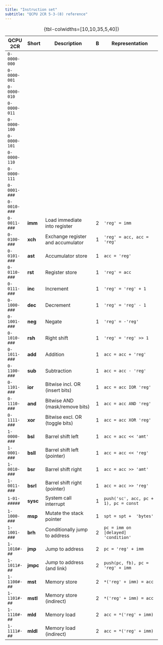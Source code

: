 ```yaml
---
title: "Instruction set"
subtitle: "QCPU 2CR 5-3-(8) reference"
---
```


::: {.column-screen-inset-left}
| QCPU 2CR     | Short    | Description                       | B | Representation                        |
|--------------+----------+-----------------------------------+---+---------------------------------------|
| `0-0000-000` |          |                                   |   |                                       |
| `0-0000-001` |          |                                   |   |                                       |
| `0-0000-010` |          |                                   |   |                                       |
| `0-0000-011` |          |                                   |   |                                       |
| `0-0000-100` |          |                                   |   |                                       |
| `0-0000-101` |          |                                   |   |                                       |
| `0-0000-110` |          |                                   |   |                                       |
| `0-0000-111` |          |                                   |   |                                       |
| `0-0001-###` |          |                                   |   |                                       |
| `0-0010-###` |          |                                   |   |                                       |
| `0-0011-###` | **imm**  | Load immediate into register      | 2 | `'reg' = imm`                         |
| `0-0100-###` | **xch**  | Exchange register and accumulator | 1 | `'reg' = acc, acc = 'reg'`            |
| `0-0101-###` | **ast**  | Accumulator store                 | 1 | `acc = 'reg'`                         |
| `0-0110-###` | **rst**  | Register store                    | 1 | `'reg' = acc`                         |
| `0-0111-###` | **inc**  | Increment                         | 1 | `'reg' = 'reg' + 1`                   |
| `0-1000-###` | **dec**  | Decrement                         | 1 | `'reg' = 'reg' - 1`                   |
| `0-1001-###` | **neg**  | Negate                            | 1 | `'reg' = -'reg'`                      |
| `0-1010-###` | **rsh**  | Right shift                       | 1 | `'reg' = 'reg' >> 1`                  |
| `0-1011-###` | **add**  | Addition                          | 1 | `acc = acc + 'reg'`                   |
| `0-1100-###` | **sub**  | Subtraction                       | 1 | `acc = acc - 'reg'`                   |
| `0-1101-###` | **ior**  | Bitwise incl. OR (insert bits)    | 1 | `acc = acc IOR 'reg'`                 |
| `0-1110-###` | **and**  | Bitwise AND (mask/remove bits)    | 1 | `acc = acc AND 'reg'`                 |
| `0-1111-###` | **xor**  | Bitwise excl. OR (toggle bits)    | 1 | `acc = acc XOR 'reg'`                 |
| `1-0000-###` | **bsl**  | Barrel shift left                 | 1 | `acc = acc << 'amt'`                  |
| `1-0001-###` | **bsll** | Barrel shift left (pointer)       | 1 | `acc = acc << 'reg'`                  |
| `1-0010-###` | **bsr**  | Barrel shift right                | 1 | `acc = acc >> 'amt'`                  |
| `1-0011-###` | **bsrl** | Barrel shift right (pointer)      | 1 | `acc = acc >> 'reg'`                  |
| `1-01-#####` | **sysc** | System call interrupt             | 1 | `push('sc', acc, pc + 1), pc = const` |
| `1-1000-###` | **msp**  | Mutate the stack pointer          | 1 | `spt = spt +  'bytes'`                |
| `1-1001-###` | **brh**  | Conditionally jump to address     | 2 | `pc = imm on [delayed] 'condition'`   |
| `1-1010#-##` | **jmp**  | Jump to address                   | 2 | `pc = 'reg' + imm`                    |
| `1-1011#-##` | **jmpc** | Jump to address (and link)        | 2 | `push(pc, fb), pc = 'reg' + imm`      |
| `1-1100#-##` | **mst**  | Memory store                      | 2 | `*('reg' + imm) = acc`                |
| `1-1101#-##` | **mstl** | Memory store (indirect)           | 2 | `*('reg' + imm) = acc`                |
| `1-1110#-##` | **mld**  | Memory load                       | 2 | `acc = *('reg' + imm)`                |
| `1-1111#-##` | **mldl** | Memory load (indirect)            | 2 | `acc = *('reg' + imm)`                |
: {tbl-colwidths=[10,10,35,5,40]}
:::
